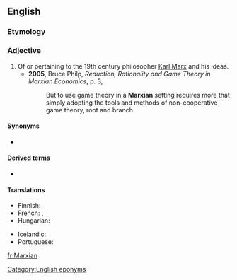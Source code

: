 ==English==
{{wikipedia|Karl Marx}}

===Etymology===
{{suffix|Marx|ian|lang=en}}

===Adjective===
{{en-adj}}

# Of or pertaining to the 19th century philosopher [[w:Karl Marx|Karl Marx]] and his ideas.
#* '''2005''', Bruce Philp, ''Reduction, Rationality and Game Theory in Marxian Economics'', p. 3,
#*: But to use game theory in a '''Marxian''' setting requires more that simply adopting the tools and methods of non-cooperative game theory, root and branch.

====Synonyms====
* {{l|en|Marxist}}

====Derived terms====
* {{l|en|Marxian unemployment}}

====Translations====
{{trans-top|of or pertaining to Karl Marx and his ideas}}
* Finnish: {{t+|fi|marxilainen}}
* French: {{t+|fr|marxien}}, {{t+|fr|marxiste|m|f}}
* Hungarian: {{t|hu|marxi}}
{{trans-mid}}
* Icelandic: {{t|is|marxískur}}
* Portuguese: {{t|pt|marxiano|m|f}}
{{trans-bottom}}

[[Category:English eponyms]]

[[fr:Marxian]]